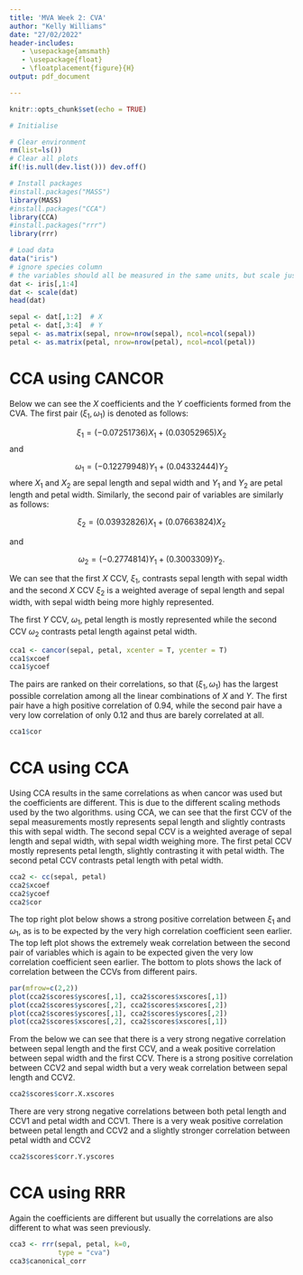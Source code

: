 ```yaml
---
title: 'MVA Week 2: CVA'
author: "Kelly Williams"
date: "27/02/2022"
header-includes:
   - \usepackage{amsmath}
   - \usepackage{float}
   - \floatplacement{figure}{H}
output: pdf_document

---
```


```r
knitr::opts_chunk$set(echo = TRUE)
```



```r
# Initialise

# Clear environment
rm(list=ls())
# Clear all plots
if(!is.null(dev.list())) dev.off()

# Install packages
#install.packages("MASS")
library(MASS)
#install.packages("CCA")
library(CCA)
#install.packages("rrr")
library(rrr)
```


```r

# Load data
data("iris")
# ignore species column
# the variables should all be measured in the same units, but scale just in case
dat <- iris[,1:4]
dat <- scale(dat)
head(dat)

```


```r

sepal <- dat[,1:2]  # X
petal <- dat[,3:4]  # Y
sepal <- as.matrix(sepal, nrow=nrow(sepal), ncol=ncol(sepal))
petal <- as.matrix(petal, nrow=nrow(petal), ncol=ncol(petal))


```


# CCA using CANCOR

Below we can see the $X$ coefficients and the $Y$ coefficients formed from the CVA. The first pair $(\xi_1, \omega_1)$ is denoted as follows: 

$$\xi_1 = (-0.07251736)X_1 + (0.03052965)X_2$$
and

$$\omega_1 = (-0.12279948)Y_1 + (0.04332444)Y_2$$
where $X_1$ and $X_2$ are sepal length and sepal width and $Y_1$ and $Y_2$ are petal length and petal width. Similarly, the second pair of variables are similarly as follows:

$$\xi_2 = (0.03932826)X_1 + (0.07663824)X_2$$

and

$$\omega_2 = (-0.2774814)Y_1 + (0.3003309)Y_2.$$

We can see that the first $X$ CCV, $\xi_1$, contrasts sepal length with sepal width and the second $X$ CCV $\xi_2$ is a weighted average of sepal length and sepal width, with sepal width being more highly represented. 

The first $Y$ CCV, $\omega_1$, petal length is mostly represented while the second CCV $\omega_2$ contrasts petal length against petal width. 


```r

cca1 <- cancor(sepal, petal, xcenter = T, ycenter = T)
cca1$xcoef
cca1$ycoef

```

The pairs are ranked on their correlations, so that $(\xi_1, \omega_1)$ has the largest possible correlation among all the linear combinations of $X$ and $Y$. The first pair have a high positive correlation of 0.94, while the second pair have a very low correlation of only 0.12 and thus are barely correlated at all. 

```r

cca1$cor

```

# CCA using CCA

Using CCA results in the same correlations as when  cancor was used but the coefficients are different. This is due to the different scaling methods used by the two algorithms. using CCA, we can see that the first CCV of the sepal measurements mostly represents sepal length and slightly contrasts this with sepal width. The second sepal CCV is a weighted average of sepal length and sepal width, with sepal width weighing more. The first petal CCV mostly represents petal length, slightly contrasting it with petal width. The second petal CCV contrasts petal length with petal width.  

```r

cca2 <- cc(sepal, petal)
cca2$xcoef
cca2$ycoef
cca2$cor

```

The top right plot below shows a strong positive correlation between $\xi_1$ and $\omega_1$, as is to be expected by the very high correlation coefficient seen earlier. The top left plot shows the extremely weak correlation between the second pair of variables which is again to be expected given the very low correlation coefficient seen earlier. The bottom to plots shows the lack of correlation between the CCVs from different pairs. 

```r

par(mfrow=c(2,2))
plot(cca2$scores$yscores[,1], cca2$scores$xscores[,1])
plot(cca2$scores$yscores[,2], cca2$scores$xscores[,2])
plot(cca2$scores$yscores[,1], cca2$scores$yscores[,2])
plot(cca2$scores$xscores[,2], cca2$scores$xscores[,1])

```

From the below we can see that there is a very strong negative correlation between sepal length and the first CCV, and a weak positive correlation between sepal width and the first CCV. There is a strong positive correlation between CCV2 and sepal width but a very weak correlation between sepal length and CCV2.

```r

cca2$scores$corr.X.xscores

```

There are very strong negative correlations between both petal length and CCV1 and petal width and CCV1. There is a very weak positive correlation between petal length and CCV2 and a slightly stronger correlation between petal width and CCV2

```r

cca2$scores$corr.Y.yscores

```



# CCA using RRR

Again the coefficients are different but usually the correlations are also different to what was seen previously. 

```r

cca3 <- rrr(sepal, petal, k=0, 
            type = "cva")
cca3$canonical_corr

```




